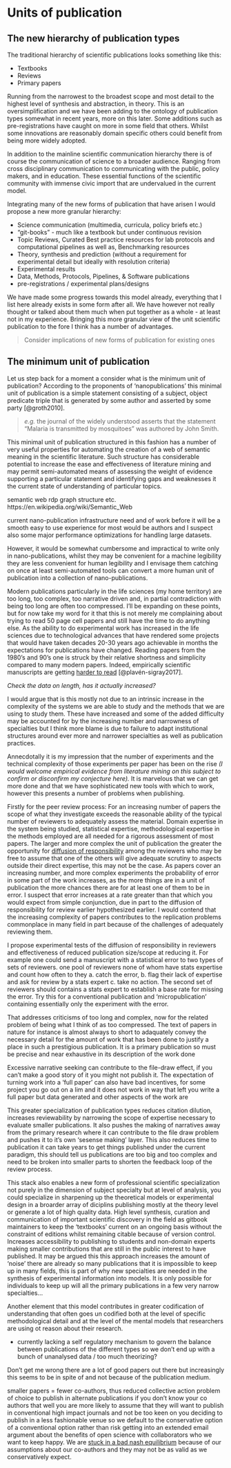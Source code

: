 # Units of publication

## The new hierarchy of publication types

The traditional hierarchy of scientific publications looks something like this:

-   Textbooks
-   Reviews
-   Primary papers

Running from the narrowest to the broadest scope and most detail to the highest level of synthesis and abstraction, in theory. 
This is an oversimplification and we have been adding to the ontology of publication types somewhat in recent years, more on this later. 
Some additions such as pre-registrations have caught on more in some field that others.
Whilst some innovations are reasonably domain specific others could benefit from being more widely adopted.

In addition to the mainline scientific communication hierarchy there is of course the communication of science to a broader audience.
Ranging from cross disciplinary communication to communicating with the public, policy makers, and in education. 
These essential functions of the scientific community with immense civic import that are undervalued in the current model.

Integrating many of the new forms of publication that have arisen I would propose a new more granular hierarchy:

-   Science communication (multimedia, curricula, policy briefs etc.)
-   "git-books" - much like a textbook but under continuous revision
-   Topic Reviews, Curated Best practice resources for lab protocols and computational pipelines as well as, Benchmarking resources
-   Theory, synthesis and prediction (without a requirement for experimental detail but ideally with resolution criteria)
-   Experimental results
-   Data, Methods, Protocols, Pipelines, & Software publications
-   pre-registrations / experimental plans/designs

We have made some progress towards this model already, everything that I list here already exists in some form after all.
We have however not really thought or talked about them much when put together as a whole - at least not in my experience.
Bringing this more granular view of the unit scientific publication to the fore I think has a number of advantages.

> Consider implications of new forms of publication for existing ones

## The minimum unit of publication

Let us step back for a moment a consider what is the minimum unit of publication? According to the proponents of 'nanopublications' this minimal unit of publication is a simple statement consisting of a subject, object predicate triple that is generated by some author and asserted by some party [@groth2010].

> *e.g.* the journal of the widely understood asserts that the statement "Malaria is transmitted by mosquitoes" was authored by John Smith.

This minimal unit of publication structured in this fashion has a number of very useful properties for automating the creation of a web of semantic meaning in the scientific literature.
Such structure has considerable potential to increase the ease and effectiveness of literature mining and may permit semi-automated means of assessing the weight of evidence supporting a particular statement and identifying gaps and weaknesses it the current state of understanding of particular topics.

semantic web rdp graph structure etc. https://en.wikipedia.org/wiki/Semantic_Web

current nano-publication infrastructure need and of work before it will be a smooth easy to use experience for most would be authors and I suspect also some major performance optimizations for handling large datasets.

However, it would be somewhat cumbersome and impractical to write only in nano-publications, whilst they may be convenient for a machine legibility they are less convenient for human legibility and I envisage them catching on once at least semi-automated tools can convert a more human unit of publication into a collection of nano-publications.


Modern publications particularly in the life sciences (my home territory) are too long, too complex, too narrative driven and, in partial contradiction with being too long are often too compressed.
I'll be expanding on these points, but for now take my word for it that this is not merely me complaining about trying to read 50 page cell papers and still have the time to do anything else.
As the ability to do experimental work has increased in the life sciences due to technological advances that have rendered some projects that would have taken decades 20-30 years ago achievable in months the expectations for publications have changed.
Reading papers from the 1980's and 90's one is struck by their relative shortness and simplicity compared to many modern papers.
Indeed, empirically scientific manuscripts are getting [harder to read](https://doi.org/10.7554/eLife.27725.001) [@plavén-sigray2017].

*Check the data on length, has it actually increased?*

I would argue that is this mostly not due to an intrinsic increase in the complexity of the systems we are able to study and the methods that we are using to study them. 
These have increased and some of the added difficulty may be accounted for by the increasing number and narrowness of specialties but I think more blame is due to failure to adapt institutional structures around ever more and narrower specialties as well as publication practices.

Annecdotally it is my impression that the number of experiments and the technical complexity of those experiments per paper has been on the rise *(I would welcome empirical evidence from literature mining on this subject to confirm or disconfirm my conjecture here).*
It is marvelous that we can get more done and that we have sophisticated new tools with which to work, however this presents a number of problems when publishing. 

Firstly for the peer review process: For an increasing number of papers the scope of what they investigate exceeds the reasonable ability of the typical number of reviewers to adequately assess the material.
Domain expertise in the system being studied, statistical expertise, methodological expertise in the methods employed are all needed for a rigorous assessment of most papers. 
The larger and more complex the unit of publication the greater the opportunity for [diffusion of responsibility](https://en.wikipedia.org/wiki/Diffusion_of_responsibility) among the reviewers who may be free to assume that one of the others will give adequate scrutiny to aspects outside their direct expertise, this may not be the case. 
As papers cover an increasing number, and more complex experiments the probability of error in some part of the work increases, as the more things are in a unit of publication the more chances there are for at least one of them to be in error.
I suspect that error increases at a rate greater than that which you would expect from simple conjunction, due in part to the diffusion of responsibility for review earlier hypothesized earlier. 
I would contend that the increasing complexity of papers contributes to the replication problems commonplace in many field in part because of the challenges of adequately reviewing them.

I propose experimental tests of the diffusion of responsibility in reviewers and effectiveness of reduced publication size/scope at reducing it.
For example one could send a manuscript with a statistical error to two types of sets of reviewers. 
one pool of reviewers none of whom have stats expertise and count how often to they a. catch the error, b. flag their lack of expertise and ask for review by a stats expert c. take no action. The second set of reviewers should contains a stats expert to establish a base rate for missing the error.
Try this for a conventional publication and 'micropublication' containing essentially only the experiment with the error.

That addresses criticisms of too long and complex, now for the related problem of being what I think of as too compressed. 
The text of papers in nature for instance is almost always to short to adaquately convey the necessary detail for the amount of work that has been done to justify a place in such a prestigious publication. It is a primary publication so must be precise and near exhaustive in its description of the work done

Excessive narrative seeking can contribute to the file-draw effect, if you can't make a good story of it you might not publish it. The expectation of turning work into a 'full paper' can also have bad incentives, for some project you go out on a lim and it does not work in way that left you write a full paper but data generated and other aspects of the work are

This greater specialization of publication types reduces citation dilution, increases reviewability by narrowing the scope of expertise necessary to evaluate smaller publications. It also pushes the making of narratives away from the primary research where it can contribute to the file draw problem and pushes it to it's own 'sesense making' layer. This also reduces time to publication it can take years to get things published under the current paradigm, this should tell us publications are too big and too complex and need to be broken into smaller parts to shorten the feedback loop of the review process.

This stack also enables a new form of professional scientific specialization not purely in the dimension of subject specialty but at level of analysis, you could specialize in sharpening up the theoretical models or experimental design in a broarder array of diciplins publishing mostly at the theory level or generate a lot of high quality data. High level synthesis, curation and communication of important scientific discovery in the field as gitbook maintainers to keep the 'textbooks' current on an ongoing basis without the constraint of editions whilst remaining citable because of version control. Increases accessibility to publishing to students and non-domain experts making smaller contributions that are still in the public interest to have published. It may be argued this this approach increases the amount of 'noise' there are already so many publications that it is impossible to keep up in many fields, this is part of why new specialties are needed in the synthesis of experimental information into models. It is only possible for individuals to keep up will all the primary publications in a few very narrow specialties...

Another element that this model contributes in greater codification of understanding that often goes un codified both at the level of specific methodological detail and at the level of the mental models that researchers are using ot reason about their research.

-   currently lacking a self regulatory mechanism to govern the balance between publications of the different types so we don't end up with a bunch of unanalysed data / too much theorizing?

Don't get me wrong there are a lot of good papers out there but increasingly this seems to be in spite of and not because of the publication medium.

smaller papers = fewer co-authors, thus reduced collective action problem of choice to publish in alternate publications if you don't know your co authors that well you are more likely to assume that they will want to publish in conventional high impact journals and not be too keen on you deciding to publish in a less fashionable venue so we default to the conservative option of a conventional option rather than risk getting into an extended email argument about the benefits of open science with collaborators who we want to keep happy.
We are [stuck in a bad nash equilibrium](https://equilibriabook.com/molochs-toolbox/) because of our assumptions about our co-authors and they may not be as valid as we conservatively expect.
